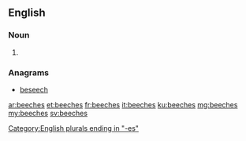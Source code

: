 ==English==

===Noun===
{{head|en|plural}}

# {{plural of|beech|lang=en}}

===Anagrams===
* [[beseech#English|beseech]]

[[Category:English plurals ending in "-es"]]

[[ar:beeches]]
[[et:beeches]]
[[fr:beeches]]
[[it:beeches]]
[[ku:beeches]]
[[mg:beeches]]
[[my:beeches]]
[[sv:beeches]]